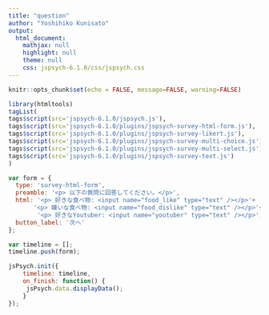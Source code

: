```yaml
---
title: "question"
author: "Yoshihiko Kunisato"
output:
  html_document:
    mathjax: null
    highlight: null
    theme: null
    css: jspsych-6.1.0/css/jspsych.css
---
```


```r
knitr::opts_chunk$set(echo = FALSE, message=FALSE, warning=FALSE)
```

```r
library(htmltools)
tagList(
tags$script(src='jspsych-6.1.0/jspsych.js'),
tags$script(src='jspsych-6.1.0/plugins/jspsych-survey-html-form.js'),
tags$script(src='jspsych-6.1.0/plugins/jspsych-survey-likert.js'),
tags$script(src='jspsych-6.1.0/plugins/jspsych-survey-multi-choice.js'),
tags$script(src='jspsych-6.1.0/plugins/jspsych-survey-multi-select.js'),
tags$script(src='jspsych-6.1.0/plugins/jspsych-survey-text.js')
)
```

```js
var form = {
  type: 'survey-html-form',
  preamble: '<p> 以下の質問に回答してください。</p>',
  html: '<p> 好きな食べ物: <input name="food_like" type="text" /></p>'+
  　　　'<p> 嫌いな食べ物: <input name="food_dislike" type="text" /></p>'+
        '<p> 好きなYoutuber: <input name="youtuber" type="text" /></p>',
  button_label: '次へ'
};

var timeline = [];
timeline.push(form);

jsPsych.init({
    timeline: timeline,
    on_finish: function() {
     jsPsych.data.displayData();
    }
});
```
